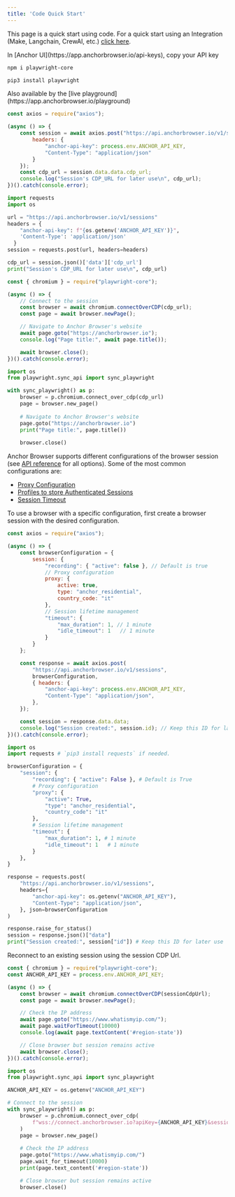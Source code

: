 ```yaml
---
title: 'Code Quick Start'
---
```


This page is a quick start using code. For a quick start using an Integration (Make, Langchain, CrewAI, etc.) [click here](/quickstart/use-via-api).

<Steps>
<Step title="Fetch API Key">
In [Anchor UI](https://app.anchorbrowser.io/api-keys), copy your API key
</Step>
<Step title="Install playwright">

<CodeGroup>

```bash node.js
npm i playwright-core
```

```bash python
pip3 install playwright
```

</CodeGroup>

</Step>
<Step title="Create a session via API">
Also available by the [live playground](https://app.anchorbrowser.io/playground)
<CodeGroup>

```javascript node.js
const axios = require("axios");

(async () => {
    const session = await axios.post("https://api.anchorbrowser.io/v1/sessions", {}, {
        headers: {
            "anchor-api-key": process.env.ANCHOR_API_KEY,
            "Content-Type": "application/json"
        }
    });
    const cdp_url = session.data.data.cdp_url;
    console.log("Session's CDP_URL for later use\n", cdp_url);
})().catch(console.error);
```

```python python
import requests
import os

url = "https://api.anchorbrowser.io/v1/sessions"
headers = {
    "anchor-api-key": f"{os.getenv('ANCHOR_API_KEY')}",
    'Content-Type': 'application/json'
  }
session = requests.post(url, headers=headers)

cdp_url = session.json()['data']['cdp_url']
print("Session's CDP_URL for later use\n", cdp_url)
```

</CodeGroup>

</Step>
<Step title="Run sample code">

<CodeGroup>

```javascript node.js
const { chromium } = require("playwright-core");

(async () => {
    // Connect to the session
    const browser = await chromium.connectOverCDP(cdp_url);
    const page = await browser.newPage();

    // Navigate to Anchor Browser's website
    await page.goto("https://anchorbrowser.io");
    console.log("Page title:", await page.title());

    await browser.close();
})().catch(console.error);
```

```python python
import os
from playwright.sync_api import sync_playwright

with sync_playwright() as p:
    browser = p.chromium.connect_over_cdp(cdp_url)
    page = browser.new_page()
    
    # Navigate to Anchor Browser's website
    page.goto("https://anchorbrowser.io")
    print("Page title:", page.title())
    
    browser.close()
```

</CodeGroup>
</Step>

<Step title="Advanced browser configuration">

Anchor Browser supports different configurations of the browser session (see [API reference](/api-reference/browser-sessions/start-browser-session) for all options).
Some of the most common configurations are:
 -  [Proxy Configuration](/advanced/proxy)
 -  [Profiles to store Authenticated Sessions](/essentials/authentication-and-identity)
 -  [Session Timeout](/advanced/session-timeout)

To use a browser with a specific configuration, first create a browser session with the desired configuration.

<CodeGroup>

```javascript node.js
const axios = require("axios");

(async () => {
    const browserConfiguration = {
        session: {
            "recording": { "active": false }, // Default is true
            // Proxy configuration
            proxy: {
                active: true,
                type: "anchor_residential",
                country_code: "it"
            },
            // Session lifetime management
            "timeout": {
                "max_duration": 1, // 1 minute
                "idle_timeout": 1   // 1 minute
            }
        }
    };

    const response = await axios.post(
        "https://api.anchorbrowser.io/v1/sessions",
        browserConfiguration,
        { headers: {
            "anchor-api-key": process.env.ANCHOR_API_KEY,
            "Content-Type": "application/json",
        },
    });

    const session = response.data.data;
    console.log("Session created:", session.id); // Keep this ID for later use
})().catch(console.error);
```

```python python
import os
import requests # `pip3 install requests` if needed.

browserConfiguration = {
    "session": {
        "recording": { "active": False }, # Default is True
        # Proxy configuration
        "proxy": {
            "active": True,
            "type": "anchor_residential",
            "country_code": "it"
        },
        # Session lifetime management
        "timeout": {
            "max_duration": 1, # 1 minute
            "idle_timeout": 1   # 1 minute
        }
    },
}

response = requests.post(
    "https://api.anchorbrowser.io/v1/sessions",
    headers={
        "anchor-api-key": os.getenv("ANCHOR_API_KEY"),
        "Content-Type": "application/json",
    }, json=browserConfiguration
)

response.raise_for_status()
session = response.json()["data"]
print("Session created:", session["id"]) # Keep this ID for later use
```

</CodeGroup>
</Step>

<Step title="Session reconnection">

Reconnect to an existing session using the session CDP Url.

<CodeGroup>

```javascript node.js
const { chromium } = require("playwright-core");
const ANCHOR_API_KEY = process.env.ANCHOR_API_KEY;

(async () => {
    const browser = await chromium.connectOverCDP(sessionCdpUrl);
    const page = await browser.newPage();

    // Check the IP address
    await page.goto("https://www.whatismyip.com/");
    await page.waitForTimeout(10000)
    console.log(await page.textContent('#region-state'))

    // Close browser but session remains active
    await browser.close();
})().catch(console.error); 
```

```python python
import os
from playwright.sync_api import sync_playwright

ANCHOR_API_KEY = os.getenv("ANCHOR_API_KEY")

# Connect to the session
with sync_playwright() as p:
    browser = p.chromium.connect_over_cdp(
        f"wss://connect.anchorbrowser.io?apiKey={ANCHOR_API_KEY}&sessionId={session['id']}"
    )
    page = browser.new_page()
    
    # Check the IP address
    page.goto("https://www.whatismyip.com/")
    page.wait_for_timeout(10000)
    print(page.text_content('#region-state'))

    # Close browser but session remains active
    browser.close()

```

</CodeGroup>
</Step>
</Steps>
